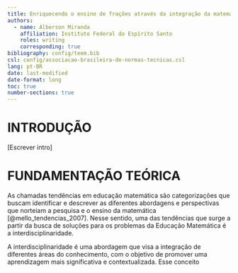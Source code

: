 ```yaml
---
title: Enriquecendo o ensino de frações através da integração da matemática e música
authors:
  - name: Alberson Miranda
    affiliation: Instituto Federal do Espírito Santo
    roles: writing
    corresponding: true
bibliography: config/teem.bib
csl: config/associacao-brasileira-de-normas-tecnicas.csl
lang: pt-BR
date: last-modified
date-format: long
toc: true
number-sections: true
---
```


# INTRODUÇÃO

[Escrever intro]

# FUNDAMENTAÇÃO TEÓRICA

As chamadas tendências em educação matemática são categorizações que buscam identificar e descrever as diferentes abordagens e perspectivas que norteiam a pesquisa e o ensino da matemática [@mello_tendencias_2007]. Nesse sentido, uma das tendências que surge a partir da busca de soluções para os problemas da Educação Matemática é a interdisciplinaridade.

A interdisciplinaridade é uma abordagem que visa a integração de diferentes áreas do conhecimento, com o objetivo de promover uma aprendizagem mais significativa e contextualizada. Esse conceito 